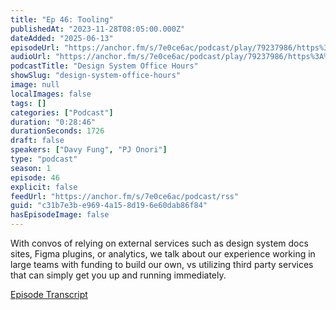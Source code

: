 ```yaml
---
title: "Ep 46: Tooling"
publishedAt: "2023-11-28T08:05:00.000Z"
dateAdded: "2025-06-13"
episodeUrl: "https://anchor.fm/s/7e0ce6ac/podcast/play/79237986/https%3A%2F%2Fd3ctxlq1ktw2nl.cloudfront.net%2Fstaging%2F2023-10-28%2F81227651-448d-1fa8-2180-12c644bbccaa.mp3"
audioUrl: "https://anchor.fm/s/7e0ce6ac/podcast/play/79237986/https%3A%2F%2Fd3ctxlq1ktw2nl.cloudfront.net%2Fstaging%2F2023-10-28%2F81227651-448d-1fa8-2180-12c644bbccaa.mp3"
podcastTitle: "Design System Office Hours"
showSlug: "design-system-office-hours"
image: null
localImages: false
tags: []
categories: ["Podcast"]
duration: "0:28:46"
durationSeconds: 1726
draft: false
speakers: ["Davy Fung", "PJ Onori"]
type: "podcast"
season: 1
episode: 46
explicit: false
feedUrl: "https://anchor.fm/s/7e0ce6ac/podcast/rss"
guid: "c31b7e3b-e969-4a15-8d19-6e60dab86f84"
hasEpisodeImage: false
---
```

With convos of relying on external services such as design system docs sites, Figma plugins, or analytics, we talk about our experience working in large teams with funding to build our own, vs utilizing third party services that can simply get you up and running immediately.

[Episode Transcript](https://docs.google.com/document/d/1eBPOj7pQJBKCsc4uWlMM1XwwfTOLiK7Av_qEbwu2F_M/edit?usp=sharing)

